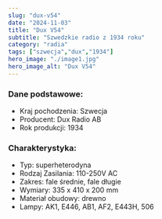 ```yaml
---
slug: "dux-v54"
date: "2024-11-03"
title: "Dux V54"
subtitle: "Szwedzkie radio z 1934 roku"
category: "radia"
tags: ["szwecja","dux","1934"]
hero_image: "./image1.jpg"
hero_image_alt: "Dux V54"
---
```


### Dane podstawowe:

- Kraj pochodzenia: Szwecja
- Producent: Dux Radio AB
- Rok produkcji: 1934

### Charakterystyka:

- Typ: superheterodyna
- Rodzaj Zasilania: 110-250V AC
- Zakres: fale średnie, fale długie
- Wymiary: 335 x 410 x 200 mm
- Materiał obudowy: drewno
- Lampy: AK1, E446, AB1, AF2, E443H, 506 
